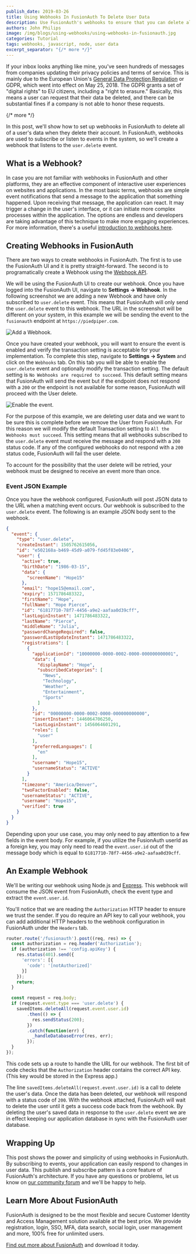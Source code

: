```yaml
---
publish_date: 2019-03-26 
title: Using Webhooks In FusionAuth To Delete User Data
description: Use FusionAuth's webhooks to ensure that you can delete all a user's data when they request it. GDPR compliance has never been easier.
authors: John Philips
image: /img/blogs/using-webhooks/using-webhooks-in-fusionauth.jpg
categories: Tutorial
tags: webhooks, javascript, node, user data
excerpt_separator: "{/* more */}"
---
```


If your inbox looks anything like mine, you've seen hundreds of messages from companies updating their privacy policies and terms of service. This is mainly due to the European Union's [General Data Protection Regulation](/articles/ciam/developers-guide-to-gdpr "Download the Developer's Guide to the GDPR") or GDPR, which went into effect on May 25, 2018. The GDPR grants a set of "digital rights" to EU citizens, including a "right to erasure." Basically, this means a user can request that their data be deleted, and there can be substantial fines if a company is not able to honor these requests.

{/* more */}

In this post, we'll show how to set up webhooks in FusionAuth to delete all of a user's data when they delete their account. In FusionAuth, webhooks are used to subscribe or listen to events in the system, so we'll create a webhook that listens to the `user.delete` event.


## What is a Webhook?

In case you are not familiar with webhooks in FusionAuth and other platforms, they are an effective component of interactive user experiences on websites and applications. In the most basic terms, webhooks are simple event notifications that send a message to the application that something happened. Upon receiving that message, the application can react. It may trigger a change in the user's interface, or it can initiate more complex processes within the application. The options are endless and developers are taking advantage of this technique to make more engaging experiences. For more information, there's a useful [introduction to webhooks here](https://webhooks.pbworks.com/w/page/13385124/FrontPage "Learn more about Webhooks").

## Creating Webhooks in FusionAuth
There are two ways to create webhooks in FusionAuth. The first is to use the FusionAuth UI and it is pretty straight-forward. The second is to programatically create a Webhook using the [Webhook API](/docs/apis/webhooks).  

We will be using the FusionAuth UI to create our webhook. Once you have logged into the FusionAuth UI, navigate to **Settings → Webhook**. In the following screenshot we are adding a new Webhook and have only subscribed to `user.delete` event. This means that FusionAuth will only send the `user.delete` event to this webhook. The URL in the screenshot will be different on your system, in this example we will be sending the event to the `fusionauth` endpoint at `https://piedpiper.com`.

![Add a Webhook.](/img/blogs/using-webhooks/webhooks-add-enable-delete-event.png)

Once you have created your webhook, you will want to ensure the event is enabled and verify the transaction setting is acceptable for your implementation. To complete this step, navigate to **Settings → System** and click on the `Webhooks` tab. On this tab you will be able to enable the `user.delete` event and optionally modify the transaction setting. The default setting is `No Webhooks are required to succeed`. This default setting means that FusionAuth will send the event but if the endpoint does not respond with a `200` or the endpoint is not available for some reason, FusionAuth will proceed with the User delete.

![Enable the event.](/img/blogs/using-webhooks/webhooks-system-configuration-enable-delete.png)


For the purpose of this example, we are deleting user data and we want to be sure this is complete before we remove the User from FusionAuth. For this reason we will modify the default Transaction setting to `All the Webhooks must succeed`. This setting means that all webhooks subscribed to the `user.delete` event must receive the message and respond with a `200` status code. If any of the configured webhooks do not respond with a `200` status code, FusionAuth will fail the user delete.

To account for the possibility that the user delete will be retried, your webhook must be designed to receive an event more than once.

### Event JSON Example

Once you have the webhook configured, FusionAuth will post JSON data to the URL when a matching event occurs. Our webhook is subscribed to the `user.delete` event. The following is an example JSON body sent to the webhook.

```json
{
  "event": {
    "type": "user.delete",
    "createInstant": 1505762615056,
    "id": "e502168a-b469-45d9-a079-fd45f83e0406",
    "user": {
      "active": true,
      "birthDate": "1986-03-15",
      "data": {
        "screenName": "Hope15"
      },
      "email": "hope15@email.com",
      "expiry": 1571786483322,
      "firstName": "Hope",
      "fullName": "Hope Pierce",
      "id": "61817710-78f7-4456-a9e2-aafaa0d39cff",
      "lastLoginInstant": 1471786483322,
      "lastName": "Pierce",
      "middleName": "Julia",
      "passwordChangeRequired": false,
      "passwordLastUpdateInstant": 1471786483322,
      "registrations": [
        {
          "applicationId": "10000000-0000-0002-0000-000000000001",
          "data": {
            "displayName": "Hope",
            "subscribedCategories": [
              "News",
              "Technology",
              "Weather",
              "Entertainment",
              "Sports"
            ]
          },
          "id": "00000000-0000-0002-0000-000000000000",
          "insertInstant": 1446064706250,
          "lastLoginInstant": 1456064601291,
          "roles": [
            "user"
          ],
          "preferredLanguages": [
            "en"
          ],
          "username": "Hope15",
          "usernameStatus": "ACTIVE"
        }
      ],
      "timezone": "America/Denver",
      "twoFactorEnabled": false,
      "usernameStatus": "ACTIVE",
      "username": "Hope15",
      "verified": true
    }
  }
}
```

Depending upon your use case, you may only need to pay attention to a few fields in the event body. For example, if you utilize the FusionAuth userId as a foreign key, you may only need to read the `event.user.id` out of the message body which is equal to `61817710-78f7-4456-a9e2-aafaa0d39cff`.

## An Example Webhook

We'll be writing our webhook using Node.js and [Express](https://expressjs.com/ "Jump to ExpressJS site"). This webhook will consume the JSON event from FusionAuth, check the event type and extract the `event.user.id`.

You'll notice that we are reading the `Authorization` HTTP header to ensure we trust the sender. If you do require an API key to call your webhook, you can add additional HTTP headers to the webhook configuration in FusionAuth under the `Headers` tab.

```javascript
router.route('/fusionauth').post((req, res) => {
  const authorization = req.header('Authorization');
  if (authorization !== 'config.apiKey') {
    res.status(401).send({
      'errors': [{
        'code': '[notAuthorized]'
      }]
    });
    return;
  }

  const request = req.body;
  if (request.event.type === 'user.delete') {
    savedItems.deleteAll(request.event.user.id)
        .then(() => {
          res.sendStatus(200);
        })
        .catch(function(err) {
          _handleDatabaseError(res, err);
        });
  }
});
```

This code sets up a route to handle the URL for our webhook. The first bit of code checks that the `Authorization` header contains the correct API key. (This key would be stored in the Express app.)

The line `savedItems.deleteAll(request.event.user.id)` is a call to delete the user's data. Once the data has been deleted, our webhook will respond with a status code of `200`. With the webhook attached, FusionAuth will wait to delete the user until it gets a success code back from the webhook. By deleting the user's saved data in response to the `user.delete` event we are in effect keeping our application database in sync with the FusionAuth user database.

## Wrapping Up

This post shows the power and simplicity of using webhooks in FusionAuth. By subscribing to events, your application can easily respond to changes in user data. This publish and subscribe pattern is a core feature of FusionAuth's architecture. If you have any questions or problems, let us know on [our community forum](/community/forum) and we'll be happy to help.

## Learn More About FusionAuth

FusionAuth is designed to be the most flexible and secure Customer Identity and Access Management solution available at the best price. We provide registration, login, SSO, MFA, data search, social login, user management and more, 100% free for unlimited users.

[Find out more about FusionAuth](/ "FusionAuth Home") and download it today.

